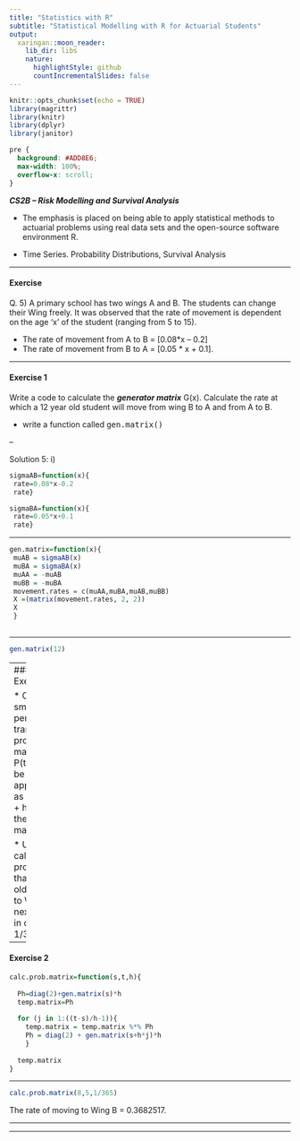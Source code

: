 ```yaml
---
title: "Statistics with R"
subtitle: "Statistical Modelling with R for Actuarial Students"
output:
  xaringan::moon_reader:
    lib_dir: libs
    nature:
      highlightStyle: github
      countIncrementalSlides: false
---
```


```r
knitr::opts_chunk$set(echo = TRUE)
library(magrittr)
library(knitr)
library(dplyr)
library(janitor)


```

```css
pre {
  background: #ADD8E6;
  max-width: 100%;
  overflow-x: scroll;
}
```

***CS2B – Risk Modelling and Survival Analysis ***


* The emphasis is placed on being able to apply statistical methods to actuarial problems using real data sets and the open-source software environment R. 

* Time Series. Probability Distributions, Survival Analysis

---

#### Exercise

Q. 5) A primary school has two wings A and B. The students can change their Wing freely. It was 
observed that the rate of movement is dependent on the age ‘x’ of the student (ranging from 
5 to 15). 

* The rate of movement from A to B = [0.08*x – 0.2] 
* The rate of movement from B to A = [0.05 * x + 0.1]. 

---

#### Exercise 1 

Write a code to calculate the ***generator matrix*** G(x). 
Calculate the rate at which a 12 year old student will move from wing B to A and from A to B. 


* write a function called <tt>gen.matrix()</tt>

--

Solution 5: 
i)
```r
sigmaAB=function(x){ 
 rate=0.08*x-0.2
 rate} 
```

```r
sigmaBA=function(x){ 
 rate=0.05*x+0.1 
 rate} 
``` 

---

```r
gen.matrix=function(x){ 
 muAB = sigmaAB(x) 
 muBA = sigmaBA(x) 
 muAA = -muAB 
 muBB = -muBA 
 movement.rates = c(muAA,muBA,muAB,muBB) 
 X =(matrix(movement.rates, 2, 2)) 
 X
 } 
 
``` 

---

```r
gen.matrix(12) 
``` 

---
#### Exercise 2

* Over a very small time period $h$, the transition probability matrix P(t,t+h) can be 
approximated as P(t,t+h) = I + h*G(t); I is the identity matrix. 

* Using this, calculate the 
probability that a 8 year old will move to Wing B in next 5 years in case $h=1/365$. 

---

#### Exercise 2
```r
calc.prob.matrix=function(s,t,h){ 
 
  Ph=diag(2)+gen.matrix(s)*h 
  temp.matrix=Ph 
 
  for (j in 1:((t-s)/h-1)){ 
    temp.matrix = temp.matrix %*% Ph 
    Ph = diag(2) + gen.matrix(s+h*j)*h 
    } 
  
  temp.matrix 
} 
```

---

```r
calc.prob.matrix(8,5,1/365) 
```

The rate of moving to Wing B = 0.3682517. 

---


---